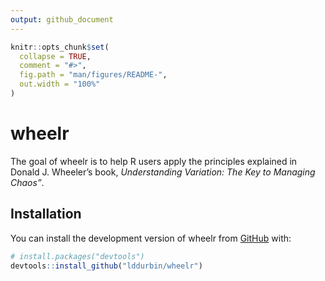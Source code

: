 ```yaml
---
output: github_document
---
```


<!-- README.md is generated from README.Rmd. Please edit that file -->

```r
knitr::opts_chunk$set(
  collapse = TRUE,
  comment = "#>",
  fig.path = "man/figures/README-",
  out.width = "100%"
)
```

# wheelr

<!-- badges: start -->
<!-- badges: end -->

The goal of wheelr is to help R users apply the principles explained in Donald J. Wheeler's book, *Understanding Variation: The Key to Managing Chaos"*.

## Installation

You can install the development version of wheelr from [GitHub](https://github.com/) with:

``` r
# install.packages("devtools")
devtools::install_github("lddurbin/wheelr")
```

